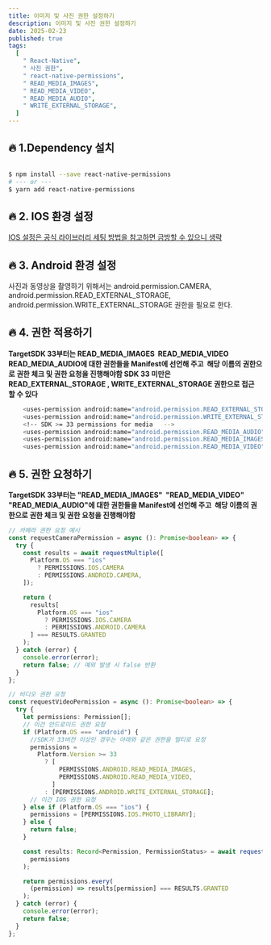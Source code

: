 ```yaml
---
title: 이미지 및 사진 권한 설정하기
description: 이미지 및 사진 권한 설정하기
date: 2025-02-23
published: true
tags:
  [
    " React-Native",
    " 사진 권한",
    " react-native-permissions",
    " READ_MEDIA_IMAGES",
    " READ_MEDIA_VIDEO",
    " READ_MEDIA_AUDIO",
    " WRITE_EXTERNAL_STORAGE",
  ]
---
```


## **🔥 1.Dependency 설치**

```sh

$ npm install --save react-native-permissions
# --- or ---
$ yarn add react-native-permissions
```

## **🔥 2. IOS 환경 설정**

[IOS 설정은 공식 라이브러리 세팅 방법을 참고하면 금방할 수 있으니 생략](https://www.npmjs.com/package/react-native-permissions)

## **🔥 3. Android 환경 설정**

사진과 동영상을 촬영하기 위해서는 android.permission.CAMERA, android.permission.READ_EXTERNAL_STORAGE, android.permission.WRITE_EXTERNAL_STORAGE 권한을 필요로 한다.

## **🔥 4. 권한 적용하기**

**TargetSDK 33부터는 READ_MEDIA_IMAGES  READ_MEDIA_VIDEO  READ_MEDIA_AUDIO에 대한 권한들을 Manifest에 선언해 주고  해당 이름의 권한으로 권한 체크 및 권한 요청을 진행해야함 SDK 33 미만은 READ_EXTERNAL_STORAGE , WRITE_EXTERNAL_STORAGE 권한으로 접근 할 수 있다**

```sh
    <uses-permission android:name="android.permission.READ_EXTERNAL_STORAGE"/>
    <uses-permission android:name="android.permission.WRITE_EXTERNAL_STORAGE"/>
    <!-- SDK >= 33 permissions for media   -->
    <uses-permission android:name="android.permission.READ_MEDIA_AUDIO"/>
    <uses-permission android:name="android.permission.READ_MEDIA_IMAGES"/>
    <uses-permission android:name="android.permission.READ_MEDIA_VIDEO"/>
```

## **🔥 5. 권한 요청하기**

**TargetSDK 33부터는 "READ_MEDIA_IMAGES"  "READ_MEDIA_VIDEO"  "READ_MEDIA_AUDIO"에 대한 권한들을 Manifest에 선언해 주고  해당 이름의 권한으로 권한 체크 및 권한 요청을 진행해야함**

```typescript
// 카메라 권한 요청 예시
const requestCameraPermission = async (): Promise<boolean> => {
  try {
    const results = await requestMultiple([
      Platform.OS === "ios"
        ? PERMISSIONS.IOS.CAMERA
        : PERMISSIONS.ANDROID.CAMERA,
    ]);

    return (
      results[
        Platform.OS === "ios"
          ? PERMISSIONS.IOS.CAMERA
          : PERMISSIONS.ANDROID.CAMERA
      ] === RESULTS.GRANTED
    );
  } catch (error) {
    console.error(error);
    return false; // 예외 발생 시 false 반환
  }
};
```

```typescript
// 비디오 권한 요청
const requestVideoPermission = async (): Promise<boolean> => {
  try {
    let permissions: Permission[];
    // 이건 안드로이드 권한 요청
    if (Platform.OS === "android") {
      //SDK가 33버전 이상인 경우는 아래와 같은 권한을 멀티로 요청
      permissions =
        Platform.Version >= 33
          ? [
              PERMISSIONS.ANDROID.READ_MEDIA_IMAGES,
              PERMISSIONS.ANDROID.READ_MEDIA_VIDEO,
            ]
          : [PERMISSIONS.ANDROID.WRITE_EXTERNAL_STORAGE];
      // 이건 IOS 권한 요청
    } else if (Platform.OS === "ios") {
      permissions = [PERMISSIONS.IOS.PHOTO_LIBRARY];
    } else {
      return false;
    }

    const results: Record<Permission, PermissionStatus> = await requestMultiple(
      permissions
    );

    return permissions.every(
      (permission) => results[permission] === RESULTS.GRANTED
    );
  } catch (error) {
    console.error(error);
    return false;
  }
};
```
